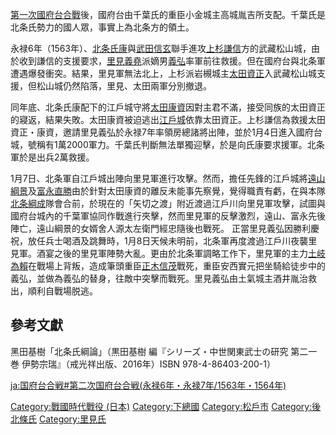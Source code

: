 {{unreferenced|time=2016-10-12T15:34:40+00:00}}
[[第一次國府台之戰|第一次國府台合戰]]後，國府台由千葉氏的重臣小金城主高城胤吉所支配。千葉氏是北条氏勢力的國人眾，事實上為北条方的領土。
 
永禄6年（1563年）、[[北條氏康|北条氏康]]與[[武田信玄|武田信玄]]聯手進攻[[上杉謙信|上杉謙信]]方的武藏松山城，由於收到謙信的支援要求，[[里見義堯|里見義堯]]派嫡男[[里見義弘|義弘]]率軍前往救援。但在國府台與北条軍遭遇爆發衝突。結果，里見軍無法北上，上杉派岩槻城主[[太田資正|太田資正]]入武藏松山城支援，但松山城仍然陷落，里見、太田兩軍分別撤退。
 
同年底、北条氏康配下的江戶城守將[[太田康資|太田康資]]因對主君不滿，接受同族的太田資正的寢返，結果失敗。太田康資被迫逃出[[江戶城|江戶城]]依靠太田資正。上杉謙信為救援太田資正・康資，邀請里見義弘於永禄7年率領房總諸將出陣，並於1月4日進入國府台城，號稱有1萬2000軍力。千葉氏判斷無法單獨迎擊，於是向氏康要求援軍。北条軍於是出兵2萬救援。
 
1月7日、北条軍自江戶城出陣向里見軍進行攻擊。然而，擔任先鋒的江戶城將[[遠山綱景|遠山綱景]]及[[富永直勝|富永直勝]]由於針對太田康資的離反未能事先察覺，覺得職責有虧，在與本隊[[北條綱成|北条綱成]]隊會合前，於現在的「矢切之渡」附近渡過江戶川向里見軍攻擊，試圖與國府台城內的千葉軍協同作戰進行夾擊，然而里見軍的反擊激烈，遠山、富永先後陣亡，遠山綱景的女婿舍人源太左衛門經忠隨後也戰死。 
正當里見義弘因勝利慶祝，放任兵士喝酒及跳舞時，1月8日天候未明前，北条軍再度渡過江戶川夜襲里見軍。酒宴之後的里見軍陣勢大亂。更由於北条軍調略工作下，里見軍的主力[[土岐為賴|土岐為賴]]在戰場上背叛，造成筆頭重臣[[正木信茂|正木信茂]]戰死，重臣安西實元把坐騎給徒步中的義弘，並做為義弘的替身，往敵中突擊而戰死。里見義弘由土氣城主酒井胤治救出，順利自戰場脱逃。

== 參考文獻 ==
黑田基樹「北条氏綱論」（黒田基樹 編『シリーズ・中世関東武士の研究 第二一巻 伊勢宗瑞』（戒光祥出版、2016年）ISBN 978-4-86403-200-1）

[[Category:戰國時代戰役_(日本)|Category:戰國時代戰役 (日本)]]
[[Category:下總國|Category:下總國]]
[[Category:松戶市|Category:松戶市]]
[[Category:後北條氏|Category:後北條氏]]
[[Category:里見氏|Category:里見氏]]
[[ja:国府台合戦#第二次国府台合戦(永禄6年・永禄7年/1563年・1564年)|ja:国府台合戦#第二次国府台合戦(永禄6年・永禄7年/1563年・1564年)]]